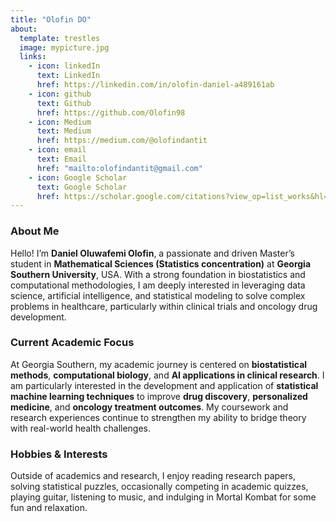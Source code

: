 ```yaml
---
title: "Olofin DO"
about: 
  template: trestles
  image: mypicture.jpg
  links:
    - icon: linkedIn
      text: LinkedIn
      href: https://linkedin.com/in/olofin-daniel-a489161ab
    - icon: github
      text: Github
      href: https://github.com/Olofin98
    - icon: Medium
      text: Medium
      href: https://medium.com/@olofindantit
    - icon: email
      text: Email
      href: "mailto:olofindantit@gmail.com"
    - icon: Google Scholar
      text: Google Scholar
      href: https://scholar.google.com/citations?view_op=list_works&hl=en&hl=en&user=vACy4ucAAAAJ
---
```


### About Me

Hello! I’m **Daniel Oluwafemi Olofin**, a passionate and driven Master’s student in **Mathematical Sciences (Statistics concentration)** at **Georgia Southern University**, USA. With a strong foundation in biostatistics and computational methodologies, I am deeply interested in leveraging data science, artificial intelligence, and statistical modeling to solve complex problems in healthcare, particularly within clinical trials and oncology drug development.

### Current Academic Focus

At Georgia Southern, my academic journey is centered on **biostatistical methods**, **computational biology**, and **AI applications in clinical research**. I am particularly interested in the development and application of **statistical machine learning techniques** to improve **drug discovery**, **personalized medicine**, and **oncology treatment outcomes**. My coursework and research experiences continue to strengthen my ability to bridge theory with real-world health challenges.

### Hobbies & Interests

Outside of academics and research, I enjoy reading research papers, solving statistical puzzles, occasionally competing in academic quizzes, playing guitar, listening to music, and indulging in Mortal Kombat for some fun and relaxation.